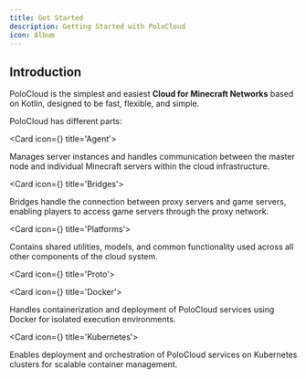 ```yaml
---
title: Get Started
description: Getting Started with PoloCloud
icon: Album
---
```



## Introduction
PoloCloud is the simplest and easiest **Cloud for Minecraft Networks** based on Kotlin, designed to be fast, flexible, and simple.

PoloCloud has different parts:

<Cards>

<Card icon={<CpuIcon className="text-purple-300" />} title='Agent'>

Manages server instances and handles communication between the master node and individual Minecraft servers within the cloud infrastructure.

</Card>

<Card icon={<Network className="text-blue-300" />} title='Bridges'>

Bridges handle the connection between proxy servers and game servers, enabling players to access game servers through the proxy network.

</Card>

<Card icon={<Layers className="text-green-300" />} title='Platforms'>

Contains shared utilities, models, and common functionality used across all other components of the cloud system.

</Card>

<Card icon={<Braces className="text-red-300" />} title='Proto'>



</Card>

<Card icon={<Container className="text-cyan-300" />} title='Docker'>

Handles containerization and deployment of PoloCloud services using Docker for isolated execution environments.

</Card>

<Card icon={<Workflow className="text-sky-300" />} title='Kubernetes'>

Enables deployment and orchestration of PoloCloud services on Kubernetes clusters for scalable container management.

</Card>

</Cards>

